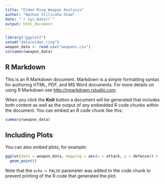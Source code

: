 ```yaml
---
title: "Elden Ring Weapon Analysis"
author: "Nathan Villicaña-Shaw"
date: "`r Sys.Date()`"
output: html_document
---
```


```r
library("ggplot2")
setwd("data/elden_ring")
weapon_data <- read.csv("weapons.csv")
colnames(weapon_data)
```

## R Markdown

This is an R Markdown document. Markdown is a simple formatting syntax for authoring HTML, PDF, and MS Word documents. For more details on using R Markdown see <http://rmarkdown.rstudio.com>.

When you click the **Knit** button a document will be generated that includes both content as well as the output of any embedded R code chunks within the document. You can embed an R code chunk like this:

```r
summary(weapon_data)
```

## Including Plots

You can also embed plots, for example:

```r
ggplot(data = weapon_data, mapping = aes(x = attack, y = defence)) + 
  geom_point()
```

Note that the `echo = FALSE` parameter was added to the code chunk to prevent printing of the R code that generated the plot.
